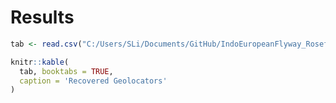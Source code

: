 # Results{#results}


```r
tab <- read.csv("C:/Users/SLi/Documents/GitHub/IndoEuropeanFlyway_Rosefinch/data/GeolocTab.csv")

knitr::kable(
  tab, booktabs = TRUE,
  caption = 'Recovered Geolocators'
)
```